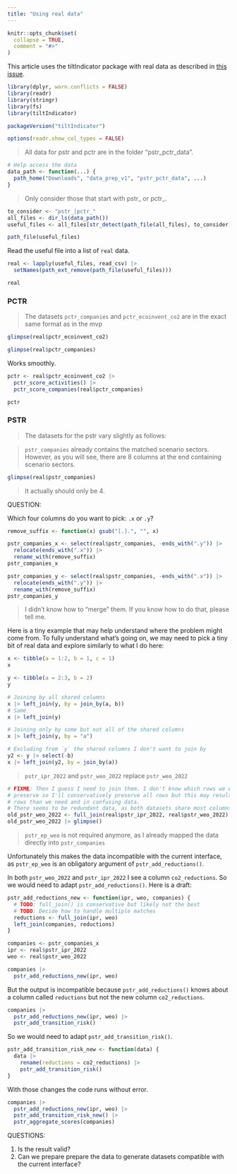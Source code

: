 ```yaml
---
title: "Using real data"
---
```


```r
knitr::opts_chunk$set(
  collapse = TRUE,
  comment = "#>"
)
```

This article uses the tiltIndicator package with real data as described in [this issue](https://github.com/2DegreesInvesting/tiltIndicator/issues/160).

```r
library(dplyr, warn.conflicts = FALSE)
library(readr)
library(stringr)
library(fs)
library(tiltIndicator)

packageVersion("tiltIndicator")

options(readr.show_col_types = FALSE)
```

> All data for pstr and pctr are in the folder "pstr_pctr_data". 

```r
# Help access the data
data_path <- function(...) {
  path_home("Downloads", "data_prep_v1", "pstr_pctr_data", ...)
}
```

> Only consider those that start with pstr_ or pctr_.

```r
to_consider <- "pstr_|pctr_"
all_files <- dir_ls(data_path())
useful_files <- all_files[str_detect(path_file(all_files), to_consider)]

path_file(useful_files)
```

Read the useful file into a list of `real` data.

```r
real <- lapply(useful_files, read_csv) |> 
  setNames(path_ext_remove(path_file(useful_files)))

real
```

### PCTR

> The datasets `pctr_companies` and `pctr_ecoinvent_co2` are in the exact same
format as in the mvp

```r
glimpse(real$pctr_ecoinvent_co2)

glimpse(real$pctr_companies)
```

Works smoothly.

```r
pctr <- real$pctr_ecoinvent_co2 |> 
  pctr_score_activities() |> 
  pctr_score_companies(real$pctr_companies)

pctr
```

### PSTR

> The datasets for the pstr vary slightly as follows:

> `pstr_companies` already contains the matched scenario sectors. However, as
you will see, there are 8 columns at the end containing scenario sectors.

```r
glimpse(real$pstr_companies)
```

> It actually should only be 4. 

QUESTION: 

Which four columns do you want to pick: `.x` or `.y`?

```r
remove_suffix <- function(x) gsub("[.].", "", x)

pstr_companies_x <- select(real$pstr_companies, -ends_with(".y")) |> 
  relocate(ends_with(".x")) |> 
  rename_with(remove_suffix)
pstr_companies_x

pstr_companies_y <- select(real$pstr_companies, -ends_with(".x")) |> 
  relocate(ends_with(".y")) |> 
  rename_with(remove_suffix)
pstr_companies_y
```

> I didn't know how to "merge" them. If you know how to do that, please tell me.

Here is a tiny example that may help understand where the problem might come
from. To fully understand what's going on, we may need to pick a tiny bit of
real data and explore similarly to what I do here:

```r
x <- tibble(a = 1:2, b = 1, c = 1)
x

y <- tibble(a = 2:3, b = 2)
y

# Joining by all shared columns
x |> left_join(y, by = join_by(a, b))
# Same
x |> left_join(y)

# Joining only by some but not all of the shared columns
x |> left_join(y, by = "a")

# Excluding from `y` the shared columns I don't want to join by
y2 <- y |> select(-b)
x |> left_join(y2, by = join_by(a))
```

> `pstr_ipr_2022` and `pstr_weo_2022` replace `pstr_weo_2022`

```r
# FIXME: Then I guess I need to join them. I don't know which rows we want to
# preserve so I'll conservatively preserve all rows but this may result in more
# rows than we need and in confusing data. 
# There seems to be redundant data, as both datasets share most columns!
old_pstr_weo_2022 <- full_join(real$pstr_ipr_2022, real$pstr_weo_2022)
old_pstr_weo_2022 |> glimpse()
```

> `pstr_ep_weo` is not required anymore, as I already mapped the data directly
into `pstr_companies`

Unfortunately this makes the data incompatible with the current interface, as
`pstr_ep_weo` is an obligatory argument of `pstr_add_reductions()`. 

In both `pstr_weo_2022` and `pstr_ipr_2022` I see a column `co2_reductions`. So we would need to adapt `pstr_add_reductions()`. Here is a draft:

```r
pstr_add_reductions_new <- function(ipr, weo, companies) {
  # TODO: full_join() is conservative but likely not the best
  # TODO: Decide how to handle multiple matches
  reductions <- full_join(ipr, weo)
  left_join(companies, reductions)
}

companies <- pstr_companies_x
ipr <- real$pstr_ipr_2022
weo <- real$pstr_weo_2022

companies |> 
  pstr_add_reductions_new(ipr, weo)
```

But the output is incompatible because `pstr_add_reductions()` knows about a
column called `reductions` but not the new column `co2_reductions`.

```r
companies |> 
  pstr_add_reductions_new(ipr, weo) |> 
  pstr_add_transition_risk()
```

So we would need to adapt `pstr_add_transition_risk()`.

```r
pstr_add_transition_risk_new <- function(data) {
  data |> 
    rename(reductions = co2_reductions) |> 
    pstr_add_transition_risk()
}
```

With those changes the code runs without error.

```r
companies |> 
  pstr_add_reductions_new(ipr, weo) |> 
  pstr_add_transition_risk_new() |> 
  pstr_aggregate_scores(companies)
```

QUESTIONS:

1. Is the result valid?
2. Can we prepare prepare the data to generate datasets compatible with the
current interface?
